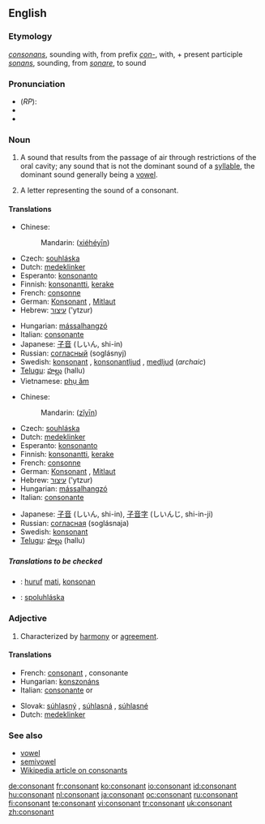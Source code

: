 ==English==

===Etymology===
{{L.}} ''[[consonans]]'', sounding with, from prefix ''[[con-]]'', with, + present participle ''[[sonans]]'', sounding, from ''[[sonare]]'', to sound

===Pronunciation===
* (''RP''): {{enPR|kŏn'sənənt}}
* {{IPA|/ˈkɒnsənənt/}}
* {{SAMPA|/"kQns@n@nt/}}

===Noun===
{{en-noun}}

# {{context|phonetics}} A sound that results from the passage of air through restrictions of the oral cavity; any sound that is not the dominant sound of a [[syllable]], the dominant sound generally being a [[vowel]].
# A letter representing the sound of a consonant.

====Translations====
{{trans-top|sound}}
* Chinese:
*: Mandarin: {{zh-ts|[[協和]][[音]]|[[协和]][[音]]}} ([[xié]][[hé]][[yīn]])
* Czech: [[souhláska]] {{f}}
* Dutch: [[medeklinker]] {{m}}
* Esperanto: [[konsonanto]]
* Finnish: [[konsonantti]], [[kerake]]
* French: [[consonne]] {{f}}
* German: [[Konsonant]] {{m}}, [[Mitlaut]] {{m}}
* Hebrew: [[עיצור]] ('ytzur) {{m}}
{{trans-mid}}
* Hungarian: [[mássalhangzó]]
* Italian: [[consonante]] {{f}}
* Japanese: [[子音]] (しいん, shi-in)
* Russian: [[согласный]] (soglásnyj) {{m}}
* Swedish: [[konsonant]] {{c}}, [[konsonantljud]] {{n}}, [[medljud]] {{n}} (''archaic'')
* [[Telugu]]: [[హల్లు]] (hallu)
* Vietnamese: [[phụ âm]]
{{trans-bottom}}

{{trans-top|letter}}
* Chinese:
*: Mandarin: {{zh-ts|子音|子音}} ([[zǐ]][[yīn]])
* Czech: [[souhláska]] {{f}}
* Dutch: [[medeklinker]] {{m}}
* Esperanto: [[konsonanto]]
* Finnish: [[konsonantti]], [[kerake]]
* French: [[consonne]] {{f}}
* German: [[Konsonant]] {{m}}, [[Mitlaut]] {{m}}
* Hebrew: [[עיצור]] ('ytzur) {{m}}
* Hungarian: [[mássalhangzó]]
* Italian: [[consonante]] {{f}}
{{trans-mid}}
* Japanese: [[子音]] (しいん, shi-in), [[子音字]] (しいんじ, shi-in-ji)
* Russian: [[согласная]] (soglásnaja) {{f}}
* Swedish: [[konsonant]] {{c}}
* [[Telugu]]: [[హల్లు]] (hallu)
{{trans-bottom}}

=====Translations to be checked=====
<!--Remove this section once all of the translations below have been moved into the tables above.-->
{{checktrans}}
* {{ttbc|Indonesian}}: [[huruf]] [[mati]], [[konsonan]]
* {{ttbc|Slovak}}: [[spoluhláska]] {{f}}

===Adjective===
{{en-adj}}

# Characterized by [[harmony]] or [[agreement]].
{{seeCites}}

====Translations====
{{top}}
* French: [[consonant#French|consonant]] {{m}}, consonante {{f}}
* Hungarian: [[konszonáns]]
* Italian: [[consonante]] {{m}} or {{f}}
{{mid}}
* Slovak: [[súhlasný]] {{m}}, [[súhlasná]] {{f}}, [[súhlasné]] {{n}}
* Dutch: [[medeklinker]]
{{bottom}}

===See also===
* [[vowel]]
* [[semivowel]]
* [[w:consonant|Wikipedia article on consonants]]

[[de:consonant]]
[[fr:consonant]]
[[ko:consonant]]
[[io:consonant]]
[[id:consonant]]
[[hu:consonant]]
[[nl:consonant]]
[[ja:consonant]]
[[oc:consonant]]
[[ru:consonant]]
[[fi:consonant]]
[[te:consonant]]
[[vi:consonant]]
[[tr:consonant]]
[[uk:consonant]]
[[zh:consonant]]